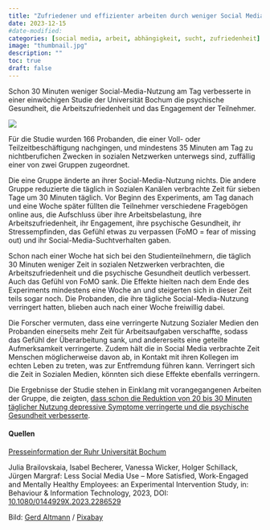 ```yaml
---
title: "Zufriedener und effizienter arbeiten durch weniger Social Media"
date: 2023-12-15
#date-modified: 
categories: [social media, arbeit, abhängigkeit, sucht, zufriedenheit]
image: "thumbnail.jpg"
description: "" 
toc: true
draft: false
---
```


Schon 30 Minuten weniger Social-Media-Nutzung am Tag verbesserte in einer einwöchigen Studie der Universität Bochum die psychische Gesundheit, die Arbeitszufriedenheit und das Engagement der Teilnehmer.

![](thumbnail.jpg){fig-align="left"}

Für die Studie wurden 166 Probanden, die einer Voll- oder Teilzeitbeschäftigung nachgingen, und mindestens 35 Minuten am Tag zu nichtberufichen Zwecken in sozialen Netzwerken unterwegs sind, zuffällig einer von zwei Gruppen zugeordnet.

Die eine Gruppe änderte an ihrer Social-Media-Nutzung nichts. Die andere Gruppe reduzierte die täglich in Sozialen Kanälen verbrachte Zeit für sieben Tage um 30 Minuten täglich. Vor Beginn des Experiments, am Tag danach und eine Woche später füllten die Teilnehmer verschiedene Fragebögen online aus, die Aufschluss über ihre Arbeitsbelastung, ihre Arbeitszufriedenheit, ihr Engagement, ihre psychische Gesundheit, ihr Stressempfinden, das Gefühl etwas zu verpassen (FoMO = fear of missing out) und ihr Social-Media-Suchtverhalten gaben.

Schon nach einer Woche hat sich bei den Studienteilnehmern, die täglich 30 Minuten weniger Zeit in sozialen Netzwerken verbrachten, die Arbeitszufriedenheit und die psychische Gesundheit deutlich verbessert. Auch das Gefühl von FoMO sank. Die Effekte hielten nach dem Ende des Experiments mindestens eine Woche an und steigerten sich in dieser Zeit teils sogar noch. Die Probanden, die ihre tägliche Social-Media-Nutzung verringert hatten, blieben auch nach einer Woche freiwillig dabei.

Die Forscher vermuten, dass eine verringerte Nutzung Sozialer Medien den Probanden einerseits mehr Zeit für Arbeitsaufgaben verschaffte, sodass das Gefühl der Überarbeitung sank, und andererseits eine geteilte Aufmerksamkeit verringerte. Zudem hält die in Social Media verbrachte Zeit Menschen möglicherweise davon ab, in Kontakt mit ihren Kollegen im echten Leben zu treten, was zur Entfremdung führen kann. Verringert sich die Zeit in Sozialen Medien, könnten sich diese Effekte ebenfalls verringern.

Die Ergebnisse der Studie stehen in Einklang mit vorangegangenen Arbeiten der Gruppe, die zeigten, [dass schon die Reduktion von 20 bis 30 Minuten täglicher Nutzung depressive Symptome verringerte und die psychische Gesundheit verbesserte](https://news.rub.de/presseinformationen/wissenschaft/2022-04-20-psychologie-weniger-smartphone-mehr-wohlbefinden).

#### Quellen

[Presseinformation der Ruhr Universität Bochum](https://news.rub.de/presseinformationen/wissenschaft/2023-12-15-psychologie-zufriedener-und-effizienter-arbeiten-durch-weniger-social-media)

Julia Brailovskaia, Isabel Becherer, Vanessa Wicker, Holger Schillack, Jürgen Margraf: Less Social Media Use – More Satisfied, Work-Engaged and Mentally Healthy Employees: an Experimental Intervention Study, in: Behaviour & Information Technology, 2023, DOI: [10.1080/0144929X.2023.2286529](https://www.tandfonline.com/doi/full/10.1080/0144929X.2023.2286529)

Bild: [Gerd Altmann](https://pixabay.com/de/users/geralt-9301/) / [Pixabay](https://pixabay.com/de/photos/frau-burnout-stress-multitasking-4444451/)
